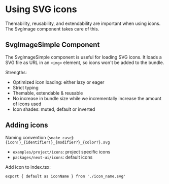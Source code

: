 # Using SVG icons

Themability, reusability, and extendability are important when using icons. The
SvgImage component takes care of this.

## SvgImageSimple Component

The SvgImageSimple component is useful for loading SVG icons. It loads a SVG
file as URL in an `<img>` element, so icons won't be added to the bundle.

Strengths:

- Optimized icon loading: either lazy or eager
- Strict typing
- Themable, extendable & reusable
- No increase in bundle size while we incrementally increase the amount of icons
  used
- Icon shades: muted, default or inverted

## Adding icons

Naming convention (`snake_case`):
`{icon!}_{identifier!}_{modifier?}_{color?}.svg`

- `examples/project/icons`: project specific icons
- `packages/next-ui/icons`: default icons

Add icon to index.tsx:

`export { default as iconName } from './icon_name.svg'`
